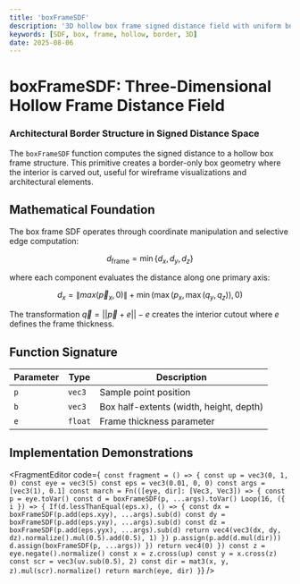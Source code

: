 ```yaml
---
title: 'boxFrameSDF'
description: '3D hollow box frame signed distance field with uniform border thickness'
keywords: [SDF, box, frame, hollow, border, 3D]
date: 2025-08-06
---
```



# boxFrameSDF: Three-Dimensional Hollow Frame Distance Field

### Architectural Border Structure in Signed Distance Space

The `boxFrameSDF` function computes the signed distance to a hollow box frame structure. This primitive creates a border-only box geometry where the interior is carved out, useful for wireframe visualizations and architectural elements.

## Mathematical Foundation

The box frame SDF operates through coordinate manipulation and selective edge computation:

$$
d_{\text{frame}} = \min\{d_x, d_y, d_z\}
$$

where each component evaluates the distance along one primary axis:

$$
d_x = \|max(\vec{p}_x, 0)\| + \min(\max(p_x, \max(q_y, q_z)), 0)
$$

The transformation $\vec{q} = ||\vec{p} + e|| - e$ creates the interior cutout where $e$ defines the frame thickness.

## Function Signature

| Parameter | Type    | Description                             |
| --------- | ------- | --------------------------------------- |
| `p`       | `vec3`  | Sample point position                   |
| `b`       | `vec3`  | Box half-extents (width, height, depth) |
| `e`       | `float` | Frame thickness parameter               |

## Implementation Demonstrations

<FragmentEditor
        code={`
const fragment = () => {
        const up = vec3(0, 1, 0)
        const eye = vec3(5)
        const eps = vec3(0.01, 0, 0)
        const args = [vec3(1), 0.1]
        const march = Fn(([eye, dir]: [Vec3, Vec3]) => {
                const p = eye.toVar()
                const d = boxFrameSDF(p, ...args).toVar()
                Loop(16, ({ i }) => {
                        If(d.lessThanEqual(eps.x), () => {
                                const dx = boxFrameSDF(p.add(eps.xyy), ...args).sub(d)
                                const dy = boxFrameSDF(p.add(eps.yxy), ...args).sub(d)
                                const dz = boxFrameSDF(p.add(eps.yyx), ...args).sub(d)
                                return vec4(vec3(dx, dy, dz).normalize().mul(0.5).add(0.5), 1)
                        })
                        p.assign(p.add(d.mul(dir)))
                        d.assign(boxFrameSDF(p, ...args))
                })
                return vec4(0)
        })
        const z = eye.negate().normalize()
        const x = z.cross(up)
        const y = x.cross(z)
        const scr = vec3(uv.sub(0.5), 2)
        const dir = mat3(x, y, z).mul(scr).normalize()
        return march(eye, dir)
}`}
/>
